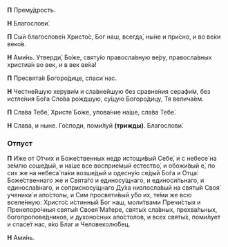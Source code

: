 **П** Прему́дрость.

**Н** Благослови́.

**П** Сый благослове́н Христо́с, Бог наш, всегда́, ны́не и при́сно, и во ве́ки веко́в.

**Н** Ами́нь. Утверди́, Бо́же, святу́ю правосла́вную ве́ру, правосла́вных христиа́н во век, и в век ве́ка!

**П** Пресвята́я Богоро́дице, спаси́ нас.

**Н** Честне́йшую херуви́м и сла́внейшую без сравне́ния серафи́м, без истле́ния Бо́га Сло́ва ро́ждшую, су́щую Богоро́дицу, Тя велича́ем.

**П** Сла́ва Тебе́, Христе́ Бо́же, упова́ние на́ше, сла́ва Тебе́.

**Н** Слава, и ныне. Го́споди, поми́луй **(трижды)**. Благослови́.

### Отпуст

**П** И́же от О́тчих и Боже́ственных недр истощи́вый Себе́, и с небесе́ на зе́млю соше́дый, и на́ше все восприе́мый естество́, и обожи́вый е́, по сих же на небеса́ па́ки возше́дый и одесну́ю се́дый Бо́га и Отца́: Боже́ственнаго же и Свята́го и единосу́щнаго, и единоси́льнаго, и единосла́внаго, и соприсносу́щнаго Ду́ха низпосла́вый на святы́я Своя́ ученики́ и апо́столы, и Сим просвети́вый у́бо их, те́ми же всю вселе́нную: Христо́с и́стинный Бог наш, моли́твами Пречи́стыя и Пренепоро́чныя святы́я Своея́ Ма́тере, святы́х сла́вных, прехва́льных, богопропове́дников, и духоно́сных апо́столов, и всех святы́х, поми́лует и спасе́т нас, я́ко Благ и Человеколю́бец.

**Н** Ами́нь.
